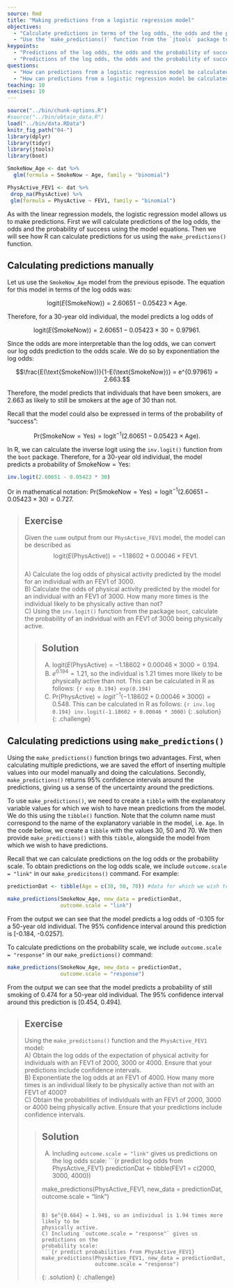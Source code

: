 ---
source: Rmd
title: "Making predictions from a logistic regression model"
objectives:
  - "Calculate predictions in terms of the log odds, the odds and the probability of success from a logistic regression model using parameter estimates given by the model output."
  - "Use the `make_predictions()` function from the `jtools` package to generate predictions from a logistic regression model in terms of the log odds, the odds and the probability of success."
keypoints:
  - "Predictions of the log odds, the odds and the probability of success can be manually calculated using the model's equation."
  - "Predictions of the log odds, the odds and the probability of success alongside 95% CIs can be obtained using the `make_predictions()` function."
questions:
  - "How can predictions from a logistic regression model be calculated manually?"
  - "How can predictions from a logistic regression model be calculated in R?"
teaching: 10
execises: 10
---

```{r, include=FALSE}
source("../bin/chunk-options.R")
#source("../bin/obtain_data.R")
load("../bin/data.RData")
knitr_fig_path("04-")
library(dplyr)
library(tidyr)
library(jtools)
library(boot)
```

```{r models from previous episode, include=FALSE}
SmokeNow_Age <- dat %>%
  glm(formula = SmokeNow ~ Age, family = "binomial")

PhysActive_FEV1 <- dat %>%
 drop_na(PhysActive) %>%
 glm(formula = PhysActive ~ FEV1, family = "binomial")
```

As with the linear regression models, the logistic regression model allows us to make predictions. First we will calculate predictions of the log odds, the odds and the probability of success using the model equations. Then we will see how R can calculate predictions for us using the `make_predictions()` function.


## Calculating predictions manually
Let us use the `SmokeNow_Age` model from the previous episode. The equation for this model in terms of the log odds was: 

$$\text{logit}(E(\text{SmokeNow})) = 2.60651 − 0.05423 \times \text{Age}.$$

Therefore, for a 30-year old individual, the model predicts a log odds of 

$$\text{logit}(E(\text{SmokeNow})) = 2.60651 − 0.05423 \times 30 = 0.97961.$$ 

Since the odds are more interpretable than the log odds, we can convert our log odds prediction to the odds scale. We do so by exponentiation the log odds:

$$\frac{E(\text{SmokeNow})}{1-E(\text{SmokeNow})} = e^{0.97961} = 2.663.$$

Therefore, the model predicts that individuals that have been smokers, are 2.663 as likely to still be smokers at the age of 30 than not. 

Recall that the model could also be expressed in terms of the probability of "success": 

$$\text{Pr}(\text{SmokeNow} = \text{Yes}) = \text{logit}^{-1}(2.60651 − 0.05423 \times \text{Age}).$$

In R, we can calculate the inverse logit using the `inv.logit()` function from the `boot` package. Therefore, for a 30-year old individual, the model predicts a probability of $\text{SmokeNow} = \text{Yes}$:

```{r invlogit SmokeNow_Age example}
inv.logit(2.60651 - 0.05423 * 30)
```

Or in mathematical notation: $\text{Pr}(\text{SmokeNow} = \text{Yes}) = \text{logit}^{-1}(2.60651 − 0.05423 \times 30) = 0.727.$

>## Exercise
>Given the `summ` output from our `PhysActive_FEV1` model, 
>the model can be described as 
> $$\text{logit}(E(\text{PhysActive})) = -1.18602 + 0.00046 \times \text{FEV1}.$$   
>A) Calculate the log odds of physical activity predicted by the model for an
>individual with an FEV1 of 3000.  
>B) Calculate the odds of physical activity predicted by the model for an 
> individual with an FEV1 of 3000. How many more times is the individual likely
> to be physically active than not?  
>C) Using the `inv.logit()` function from the package `boot`, calculate the
>probability of an individual with an FEV1 of 3000 being physically active.
> 
> > ## Solution
> > A) $\text{logit}(E(\text{PhysActive}) = -1.18602 + 0.00046 \times 3000 = 0.194.$  
> > B) $e^{0.194} = 1.21$, so the individual is 1.21 times more likely to be
physically active than not. This can be calculated in R as follows:
> > ```{r exp 0.194}
> > exp(0.194)
> > ```  
> > C) $\text{Pr}(\text{PhysActive}) = {logit}^{-1}(-1.18602 + 0.00046 \times 3000) = 0.548.$ This can be calculated in R as follows:
> > ```{r inv.log 0.194}
> > inv.logit(-1.18602 + 0.00046 * 3000)
> > ```
> {: .solution}
{: .challenge}


## Calculating predictions using `make_predictions()`
Using the `make_predictions()` function brings two advantages. First, when calculating multiple predictions, we are saved the effort of inserting multiple values into our model manually and doing the calculations. Secondly, `make_predictions()` returns 95% confidence intervals around the predictions, giving us a sense of the uncertainty around the predictions. 

To use `make_predictions()`, we need to create a `tibble` with the explanatory variable values for which we wish to have mean predictions from the model. We do this using the `tibble()` function. Note that the column name must correspond to the name of the explanatory variable in the model, i.e. `Age`. In the code below, we create a `tibble` with the values 30, 50 and 70. We then provide `make_predictions()` with this `tibble`, alongside the model from which we wish to have predictions.

Recall that we can calculate predictions on the log odds or the probability scale. To obtain predictions on the log odds scale, we include `outcome.scale = "link"` in our `make_predicitons()` command. For example:

```{r make_predictions SmokeNow_Age log odds}
predictionDat <- tibble(Age = c(30, 50, 70)) #data for which we wish to predict

make_predictions(SmokeNow_Age, new_data = predictionDat,
                 outcome.scale = "link")
```

From the output we can see that the model predicts a log odds of -0.105 for a 50-year old individual. The 95% confidence interval around this prediction is [-0.184, -0.0257]. 

To calculate predictions on the probability scale, we include `outcome.scale = "response"` in our `make_predictions()` command:

```{r make_predictions SmokeNow_Age probabilities}
make_predictions(SmokeNow_Age, new_data = predictionDat,
                 outcome.scale = "response")
```

From the output we can see that the model predicts a probability of still smoking of 0.474 for a 50-year old individual. The 95% confidence interval around this prediction is [0.454, 0.494].

>## Exercise
> Using the `make_predictions()` function and the `PhysActive_FEV1` model:  
> A) Obtain the log odds of the expectation of physical activity for individuals 
> with an FEV1 of 2000, 3000 or 4000. Ensure that your predictions include
> confidence intervals.  
> B) Exponentiate the log odds at an FEV1 of 4000. How many more times 
> is an individual likely to be physically active than not with an FEV1 of 4000?  
> C) Obtain the probabilities of individuals with an FEV1 of 2000, 3000 or 4000
> being physically active. Ensure that your predictions include 
> confidence intervals.
> 
> > ## Solution
> > A) Including `outcome.scale = "link"` gives us predictions on the log odds scale:
> > ```{r predict log odds from PhysActive_FEV1}
> > predictionDat <- tibble(FEV1 = c(2000, 3000, 4000))
> > 
> > make_predictions(PhysActive_FEV1, new_data = predictionDat,
> >                  outcome.scale = "link")
> > ```
> > 
> > B) $e^{0.664} = 1.94$, so an individual is 1.94 times more likely to be 
> > physically active.  
> > C) Including `outcome.scale = "response"` gives us predictions on the 
> > probability scale:
> > ```{r predict probabilities from PhysActive_FEV1}
> > make_predictions(PhysActive_FEV1, new_data = predictionDat,
> >                  outcome.scale = "response")
> > ```
> {: .solution}
{: .challenge}

